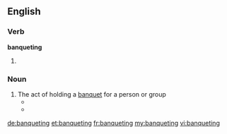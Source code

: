 ==English==

===Verb===
'''banqueting'''

# {{present participle of|banquet}}

===Noun===
{{en-noun}}

# The act of holding a [[banquet]] for a person or group
#* {{quote-book|year=1818|author=Charles and Mary Lamb|title=The Works of Charles and Mary Lamb IV|chapter=John Woodvil: A Tragedy|edition=|url=http://www.gutenberg.org/etext/11576
|passage=Tis not to sit In place of worship at the royal masques, Their pastimes, plays, and Whitehall '''banquetings''', For none of these, Nor yet to be seen whispering with some great one, Do I affect the favours of the court. }}
#* {{quote-book|year=1836|author=American Anti-Slavery Society|title=The Anti-Slavery Examiner, Omnibus|chapter=|edition=|url=http://www.gutenberg.org/etext/11275
|passage=It is no proof of generosity (say the objectors) to take the bread of the laborer, to lavish it in '''banquetings''' on the rich. }}

[[de:banqueting]]
[[et:banqueting]]
[[fr:banqueting]]
[[my:banqueting]]
[[vi:banqueting]]